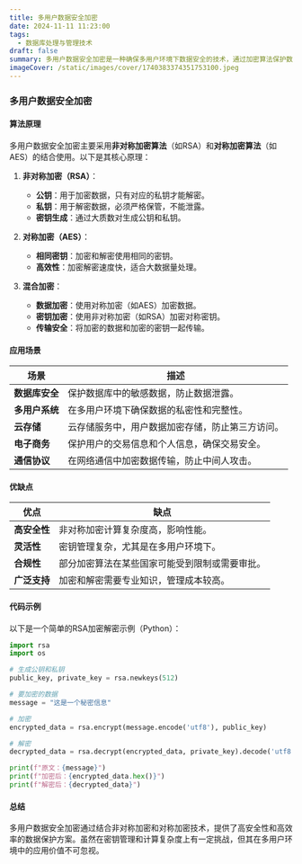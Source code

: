 ```yaml
---
title: 多用户数据安全加密
date: 2024-11-11 11:23:00
tags:
  - 数据库处理与管理技术
draft: false
summary: 多用户数据安全加密是一种确保多用户环境下数据安全的技术，通过加密算法保护数据隐私和完整性，防止未经授权的访问。
imageCover: /static/images/cover/1740383374351753100.jpeg
---
```


### 多用户数据安全加密

#### 算法原理

多用户数据安全加密主要采用**非对称加密算法**（如RSA）和**对称加密算法**（如AES）的结合使用。以下是其核心原理：

1. **非对称加密（RSA）**：

   - **公钥**：用于加密数据，只有对应的私钥才能解密。
   - **私钥**：用于解密数据，必须严格保管，不能泄露。
   - **密钥生成**：通过大质数对生成公钥和私钥。

2. **对称加密（AES）**：

   - **相同密钥**：加密和解密使用相同的密钥。
   - **高效性**：加密解密速度快，适合大数据量处理。

3. **混合加密**：
   - **数据加密**：使用对称加密（如AES）加密数据。
   - **密钥加密**：使用非对称加密（如RSA）加密对称密钥。
   - **传输安全**：将加密的数据和加密的密钥一起传输。

#### 应用场景

| **场景**       | **描述**                                         |
| -------------- | ------------------------------------------------ |
| **数据库安全** | 保护数据库中的敏感数据，防止数据泄露。           |
| **多用户系统** | 在多用户环境下确保数据的私密性和完整性。         |
| **云存储**     | 云存储服务中，用户数据加密存储，防止第三方访问。 |
| **电子商务**   | 保护用户的交易信息和个人信息，确保交易安全。     |
| **通信协议**   | 在网络通信中加密数据传输，防止中间人攻击。       |

#### 优缺点

| **优点**     | **缺点**                                       |
| ------------ | ---------------------------------------------- |
| **高安全性** | 非对称加密计算复杂度高，影响性能。             |
| **灵活性**   | 密钥管理复杂，尤其是在多用户环境下。           |
| **合规性**   | 部分加密算法在某些国家可能受到限制或需要审批。 |
| **广泛支持** | 加密和解密需要专业知识，管理成本较高。         |

#### 代码示例

以下是一个简单的RSA加密解密示例（Python）：

```python
import rsa
import os

# 生成公钥和私钥
public_key, private_key = rsa.newkeys(512)

# 要加密的数据
message = "这是一个秘密信息"

# 加密
encrypted_data = rsa.encrypt(message.encode('utf8'), public_key)

# 解密
decrypted_data = rsa.decrypt(encrypted_data, private_key).decode('utf8')

print(f"原文：{message}")
print(f"加密后：{encrypted_data.hex()}")
print(f"解密后：{decrypted_data}")
```

#### 总结

多用户数据安全加密通过结合非对称加密和对称加密技术，提供了高安全性和高效率的数据保护方案。虽然在密钥管理和计算复杂度上有一定挑战，但其在多用户环境中的应用价值不可忽视。
